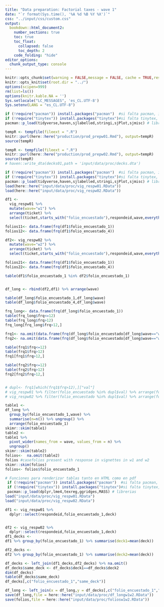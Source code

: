 ```yaml
---
title: "Data preparation: Factorial taxes - wave 1"
date: "`r format(Sys.time(), '%A %d %B %Y %X')`"
css: "../input/css/custom.css"
output:
  bookdown::html_document2:
    number_sections: true
    toc: true
    toc_float:
      collapsed: false
      toc_depth: 2
    code_folding: "hide"
editor_options:
  chunk_output_type: console
---
```


```r
knitr::opts_chunk$set(warning = FALSE,message = FALSE, cache = TRUE,results = "hold")
knitr::opts_knit$set(root.dir = "../")
options(scipen=999)
rm(list=ls())
options(knitr.kable.NA = '')
Sys.setlocale("LC_MESSAGES", 'es_CL.UTF-8')
Sys.setenv(LANG = "es_CL.UTF-8")
```

```r
if (!require("pacman")) install.packages("pacman")  #si falta pacman, instalar
if (!require("tinytex")) install.packages("tinytex")#si falta tinytex, instalar
pacman::p_load(tidyverse,haven,sjlabelled,stringi,sjPlot,sjmisc) # librerias

tempR <- tempfile(fileext = ".R")
knitr::purl(here::here("production/prod_prepw01.Rmd"), output=tempR)
source(tempR)

tempR <- tempfile(fileext = ".R")
knitr::purl(here::here("production/prod_prepw02.Rmd"), output=tempR)
source(tempR)
# haven::write_dta(decks01,path = 'input/data/proc/decks.dta')
```

```r
if (!require("pacman")) install.packages("pacman")  #si falta pacman, instalar
if (!require("tinytex")) install.packages("tinytex")#si falta tinytex, instalar
pacman::p_load(tidyverse,haven,sjlabelled,stringi,sjPlot,sjmisc) # librerias
load(here::here("input/data/proc/vig_respw01.RData"))
load(here::here("input/data/proc/vig_respw02.RData"))

df1 <- 
  vig_respw01 %>% 
  mutate(wave="w1") %>% 
  arrange(ticket) %>% 
  select(ticket,starts_with("folio_encuestado"),respondeid,wave,everything())

folios11<- data.frame(frq(df1$folio_encuestado_1))
folios12<- data.frame(frq(df1$folio_encuestado_4))

df2<- vig_respw02 %>% 
  mutate(wave="w2") %>% 
  arrange(ticket) %>% 
  select(ticket,starts_with("folio_encuestado"),respondeid,wave,everything())

folios21<- data.frame(frq(df1$folio_encuestado_1))
folios22<- data.frame(frq(df1$folio_encuestado_4))

table(df1$folio_encuestado_1 %in% df2$folio_encuestado_1)


df_long <- rbind(df2,df1) %>% arrange(wave)

table(df_long$folio_encuestado_1,df_long$wave)
table(df_long$folio_encuestado_4,df_long$wave)

frq_long<- data.frame(frq(df_long$folio_encuestado_1))
table(frq_long$frq<=12) 
table(frq_long$frq>12) 
frq_long[frq_long$frq>12,]

frq1<- na.omit(data.frame(frq(df_long$folio_encuestado[df_long$wave=="w1"])))
frq2<- na.omit(data.frame(frq(df_long$folio_encuestado[df_long$wave=="w2"])))

table(frq1$frq<=12) 
table(frq1$frq>12) 
frq1[frq1$frq>12,]

table(frq2$frq<=12) 
table(frq2$frq>12) 
frq2[frq2$frq>12,]


# dupl<- frq1[which(frq1$frq>12),]["val"]
# vig_respw01 %>% filter(folio_encuestado %in% dupl$val) %>% arrange(folio_encuestado,respondeid) %>% View()
# vig_respw02 %>% filter(folio_encuestado %in% dupl$val) %>% arrange(folio_encuestado,respondeid) %>% View()

table1 <- 
df_long %>% 
  group_by(folio_encuestado_1,wave) %>% 
  summarise(n=n()) %>% ungroup() %>% 
  arrange(folio_encuestado_1)
skimr::skim(table1)
table2 <- 
table1 %>%
  pivot_wider(names_from = wave, values_from = n) %>% 
  ungroup()
skimr::skim(table2)
folios<-  na.omit(table2)
folios #casefolios present with response in vignettes in w1 and w2
skimr::skim(folios) 
folios<- folios$folio_encuestado_1

# Funciones para renderizar tablas tanto en HTML como en pdf
 if (!require("pacman")) install.packages("pacman")  #si falta pacman, instalar
 if (!require("tinytex")) install.packages("tinytex")#si falta tinytex, instalar
 pacman::p_load(dplyr,lme4,texreg,ggridges,MASS) # librerias
load("input/data/proc/vig_respw01.RData")
load("input/data/proc/vig_respw02.RData")

df1 <- vig_respw01 %>% 
  dplyr::select(respondeid,folio_encuestado_1,deck)


df2 <- vig_respw02 %>% 
  dplyr::select(respondeid,folio_encuestado_1,deck)
df1_decks <- 
df1 %>% group_by(folio_encuestado_1) %>% summarise(deck1=mean(deck)) 

df2_decks <- 
df2 %>% group_by(folio_encuestado_1) %>% summarise(deck2=mean(deck)) 

df_decks <- left_join(df1_decks,df2_decks) %>% na.omit()
df_decks$same_deck <- df_decks$deck1==df_decks$deck2
dim(df_decks)
table(df_decks$same_deck)
df_decks[,c("folio_encuestado_1","same_deck")]

df_long <- left_join(x = df_long,y = df_decks[,c("folio_encuestado_1","same_deck")],by ="folio_encuestado_1") 
save(df_long,file = here::here("input/data/proc/df_longw1w2.RData"))
save(folios,file = here::here("input/data/proc/foliosw1w2.RData"))
```


